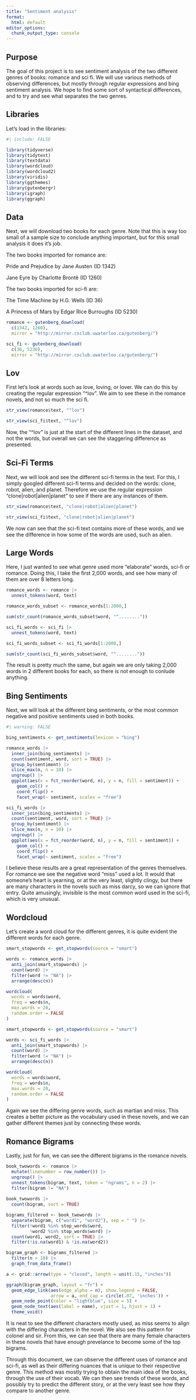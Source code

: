 ```yaml
---
title: "Sentiment analysis"
format:
  html: default
editor_options: 
  chunk_output_type: console
---
```

## Purpose

The goal of this project is to see sentiment analysis of the two different genres of books: romance and sci fi. We will use various methods of observing differences, but mostly through regular expressions and bing sentiment analysis. We hope to find some sort of syntactical differences, and to try and see what separates the two genres.

## Libraries

Let's load in the libraries:
```r
#| include: FALSE

library(tidyverse)
library(tidytext)
library(textdata)
library(wordcloud)
library(wordcloud2)
library(viridis)
library(ggthemes)
library(gutenbergr)
library(igraph)
library(ggraph)
```

## Data

Next, we will download two books for each genre. Note that this is way too small of a sample size to conclude anything important, but for this small analysis it does it's job.

The two books imported for romance are:

Pride and Prejudice by Jane Austen (ID 1342)

Jane Eyre by Charlotte Brontë (ID 1260)

The two books imported for sci-fi are:

The Time Machine by H.G. Wells (ID 36)

A Princess of Mars by Edgar Rice Burroughs (ID 5230)
```r
romance <- gutenberg_download(
  c(1342, 1260),
  mirror = "http://mirror.csclub.uwaterloo.ca/gutenberg/")

sci_fi <- gutenberg_download(
  c(36, 5230),
  mirror = "http://mirror.csclub.uwaterloo.ca/gutenberg/")
```

## Lov

First let's look at words such as love, loving, or lover. We can do this by creating the regular expression "^lov". We aim to see these in the romance novels, and not so much the sci fi.

```r
str_view(romance$text, "^lov")

str_view(sci_fi$text, "^lov")
```

Now, the "^lov" is just at the start of the different lines in the dataset, and not the words, but overall we can see the staggering difference as presented.

## Sci-Fi Terms

Next, we will look and see the different sci-fi terms in the text. For this, I simply googled different sci-fi terms and decided on the words: clone, robot, alien, and planet. Therefore we use the regular expression "clone|robot|alien|planet" to see if there are any instances of them.

```r
str_view(romance$text, "clone|robot|alien|planet")

str_view(sci_fi$text, "clone|robot|alien|planet")
```

We now can see that the sci-fi text contains more of these words, and we see the difference in how some of the words are used, such as alien.

## Large Words

Here, I just wanted to see what genre used more "elaborate" words, sci-fi or romance. Doing this, I take the first 2,000 words, and see how many of them are over 8 letters long.
```r
romance_words <- romance |>
  unnest_tokens(word, text)

romance_words_subset <- romance_words[1:2000,]

sum(str_count(romance_words_subset$word, "^........"))

sci_fi_words <- sci_fi |>
  unnest_tokens(word, text)

sci_fi_words_subset <- sci_fi_words[1:2000,]

sum(str_count(sci_fi_words_subset$word, "^........"))
```

The result is pretty much the same, but again we are only taking 2,000 words in 2 different books for each, so there is not enough to conlude anything.

## Bing Sentiments

Next, we will look at the different bing sentiments, or the most common negative and positive sentiments used in both books. 

```r
#| warning: FALSE

bing_sentiments <- get_sentiments(lexicon = "bing")

romance_words |>
  inner_join(bing_sentiments) |>
  count(sentiment, word, sort = TRUE) |>
  group_by(sentiment) |>
  slice_max(n, n = 10) |>
  ungroup() |>
  ggplot(aes(x = fct_reorder(word, n), y = n, fill = sentiment)) +
    geom_col() +  
    coord_flip() +
    facet_wrap(~ sentiment, scales = "free")

sci_fi_words |>
  inner_join(bing_sentiments) |>
  count(sentiment, word, sort = TRUE) |>
  group_by(sentiment) |>
  slice_max(n, n = 10) |>
  ungroup() |>
  ggplot(aes(x = fct_reorder(word, n), y = n, fill = sentiment)) +
    geom_col() +  
    coord_flip() +
    facet_wrap(~ sentiment, scales = "free")
```

I believe these results are a great representation of the genres themselves. For romance we see the negative word "miss" used a lot. It would that someone's heart is yearning, or at the very least, slightly clingy, but there are many characters in the novels such as miss darcy, so we can ignore that entry. Quite amusingly, invisible is the most common word used in the sci-fi, which is very unusual.

## Wordcloud 

Let's create a word cloud for the different genres, it is quite evident the different words for each genre.
```r
smart_stopwords <- get_stopwords(source = "smart")

words <- romance_words |>
  anti_join(smart_stopwords) |>
  count(word) |>
  filter(word != "NA") |>
  arrange(desc(n))

wordcloud(
  words = words$word, 
  freq = words$n, 
  max.words = 20, 
  random.order = FALSE
)

smart_stopwords <- get_stopwords(source = "smart")

words <- sci_fi_words |>
  anti_join(smart_stopwords) |>
  count(word) |>
  filter(word != "NA") |>
  arrange(desc(n))

wordcloud(
  words = words$word, 
  freq = words$n, 
  max.words = 20, 
  random.order = FALSE
)
```

Again we see the differing genre words, such as martian and miss. This creates a better picture as the vocabulary used in these novels, and we can gather different themes just by connecting these words.

## Romance Bigrams

Lastly, just for fun, we can see the different bigrams in the romance novels.

```r
book_twowords <- romance |>
  mutate(linenumber = row_number()) |>
  ungroup() |>
  unnest_tokens(bigram, text, token = "ngrams", n = 2) |>
  filter(bigram != "NA")
 
book_twowords |>
  count(bigram, sort = TRUE)

bigrams_filtered <- book_twowords |>
  separate(bigram, c("word1", "word2"), sep = " ") |>
  filter(!word1 %in% stop_words$word,
         !word2 %in% stop_words$word) |>
  count(word1, word2, sort = TRUE) |>
  filter(!is.na(word1) & !is.na(word2))

bigram_graph <- bigrams_filtered |>
  filter(n > 10) |>
  graph_from_data_frame()

a <- grid::arrow(type = "closed", length = unit(.15, "inches"))

ggraph(bigram_graph, layout = "fr") +
  geom_edge_link(aes(edge_alpha = n), show.legend = FALSE,
                 arrow = a, end_cap = circle(.07, 'inches')) +
  geom_node_point(color = "lightblue", size = 5) +
  geom_node_text(aes(label = name), vjust = 1, hjust = 1) +
  theme_void()
```

It is neat to see the different characters mostly used, as miss seems to align with the differing characters in the novel. We also see this pattern for colonel and sir. From this, we can see that there are many female characters in these novels that have enough prevelance to become some of the top bigrams.

Through this document, we can observe the different uses of romance and sci-fi, as well as their differing nuances that is unique to their respective genre. This method was mostly trying to obtain the main idea of the books, through the use of their vocab. We can then see trends of these words, and possibly try to predict the different story, or at the very least see how they compare to another genre.